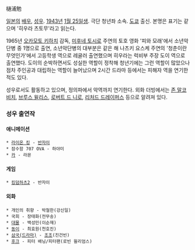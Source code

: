 樋浦勉

[[일본]]의 [[배우]], [[성우]]. [[1943년]] [[1월 25일]]생. 극단 청년좌 소속. [[도쿄]] 출신. 본명은 표기는 같으며 '히우라 츠토무'라고 읽는다.

1965년 [[오카모토 키하치]] 감독, [[미후네 토시로]] 주연의 토호 영화 '피와 모래'에서 소년악단병 중 1명으로 출연, 소년악단병의 대부분은 같은 해 나츠키 요스케 주연의 '청춘이란 무엇인가'에서 고등학생 역으로 레귤러 출연했으며 히우라는 럭비부 주장 도이 역으로 출연했다. 도이의 순박하면서도 성실한 역할이 정착해 청년기에는 그런 역할이 많았으나 점차 주인공과 대립하는 역할이 늘어났으며 2시간 드라마 등에서는 피해자 역을 연기한 적도 있다.

성우로서도 활동하고 있으며, 정의파에서 악역까지 연기한다. 외화 더빙에서는 [[존 말코비치]], [[브루스 윌리스]], [[로버트 드 니로]], [[리처드 드레이퍼스]] 등으로 알려져 있다.

=== 성우 출연작 ===
==== 애니메이션 ====
 * [[라이온 킹]] - [[반자이]] 
 * 잠수함 707 OVA - 하야미
 * [[카]] - 라몬

==== 게임 ====
 * [[킹덤하츠2]] - 반자이

==== 외화 ====
 * 개인의 취향 - 박철한(강신일)
 * 국희 - 장태화(전무송)
 * [[대물]] - 백성민(이순재)
 * [[동이]] - 최효원(천호진)
 * [[삼국(드라마)]] - [[조조]](진건빈)
 * [[후크]] - 피터 배닝/피터팬(로빈 윌리엄스)
